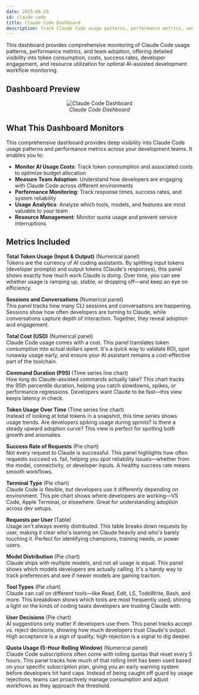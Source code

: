 ```yaml
---
date: 2025-08-29
id: claude-code
title: Claude Code Dashboard
description: Track Claude Code usage patterns, performance metrics, and team adoption with comprehensive dashboards showing token consumption, costs, success rates, and developer engagement across your AI-assisted development workflows.
---
```


This dashboard provides comprehensive monitoring of Claude Code usage patterns, performance metrics, and team adoption, offering detailed visibility into token consumption, costs, success rates, developer engagement, and resource utilization for optimal AI-assisted development workflow monitoring.

## Dashboard Preview

<figure data-zoomable align='center'>
    <img src="/img/docs/dashboards/dashboard-templates/claude-code-dashboard.webp" alt="Claude Code Dashboard"/>
    <figcaption><i>Claude Code Dashboard</i></figcaption>
</figure>

<div className="flex justify-center">
  <DashboardActions 
    dashboardJsonUrl="https://raw.githubusercontent.com/SigNoz/dashboards/refs/heads/main/claude-code/claude-code-dashboard.json"
    dashboardName=""
  />
</div>

## What This Dashboard Monitors

This comprehensive dashboard provides deep visibility into Claude Code usage patterns and performance metrics across your development teams. It enables you to:

- **Monitor AI Usage Costs**: Track token consumption and associated costs to optimize budget allocation
- **Measure Team Adoption**: Understand how developers are engaging with Claude Code across different environments
- **Performance Monitoring**: Track response times, success rates, and system reliability
- **Usage Analytics**: Analyze which tools, models, and features are most valuable to your team
- **Resource Management**: Monitor quota usage and prevent service interruptions

## Metrics Included

**Total Token Usage (Input & Output)** (Numerical panel)  
Tokens are the currency of AI coding assistants. By splitting input tokens (developer prompts) and output tokens (Claude's responses), this panel shows exactly how much work Claude is doing. Over time, you can see whether usage is ramping up, stable, or dropping off—and keep an eye on efficiency.

**Sessions and Conversations** (Numerical panel)  
This panel tracks how many CLI sessions and conversations are happening. Sessions show how often developers are turning to Claude, while conversations capture depth of interaction. Together, they reveal adoption and engagement.

**Total Cost (USD)** (Numerical panel)  
Claude Code usage comes with a cost. This panel translates token consumption into actual dollars spent. It's a quick way to validate ROI, spot runaway usage early, and ensure your AI assistant remains a cost-effective part of the toolchain.

**Command Duration (P95)** (Time series line chart)  
How long do Claude-assisted commands actually take? This chart tracks the 95th percentile duration, helping you catch slowdowns, spikes, or performance regressions. Developers want Claude to be fast—this view keeps latency in check.

**Token Usage Over Time** (Time series line chart)  
Instead of looking at total tokens in a snapshot, this time series shows usage trends. Are developers spiking usage during sprints? Is there a steady upward adoption curve? This view is perfect for spotting both growth and anomalies.

**Success Rate of Requests** (Pie chart)  
Not every request to Claude is successful. This panel highlights how often requests succeed vs. fail, helping you spot reliability issues—whether from the model, connectivity, or developer inputs. A healthy success rate means smooth workflows.

**Terminal Type** (Pie chart)  
Claude Code is flexible, but developers use it differently depending on environment. This pie chart shows where developers are working—VS Code, Apple Terminal, or elsewhere. Great for understanding adoption across dev setups.

**Requests per User** (Table)  
Usage isn't always evenly distributed. This table breaks down requests by user, making it clear who's leaning on Claude heavily and who's barely touching it. Perfect for identifying champions, training needs, or power users.

**Model Distribution** (Pie chart)  
Claude ships with multiple models, and not all usage is equal. This panel shows which models developers are actually calling. It's a handy way to track preferences and see if newer models are gaining traction.

**Tool Types** (Pie chart)  
Claude can call on different tools—like Read, Edit, LS, TodoWrite, Bash, and more. This breakdown shows which tools are most frequently used, shining a light on the kinds of coding tasks developers are trusting Claude with.

**User Decisions** (Pie chart)  
AI suggestions only matter if developers use them. This panel tracks accept vs. reject decisions, showing how much developers trust Claude's output. High acceptance is a sign of quality; high rejection is a signal to dig deeper.

**Quota Usage (5-Hour Rolling Window)** (Numerical panel)  
Claude Code subscriptions often come with rolling quotas that reset every 5 hours. This panel tracks how much of that rolling limit has been used based on your specific subscription plan, giving you an early warning system before developers hit hard caps. Instead of being caught off guard by usage rejections, teams can proactively manage consumption and adjust workflows as they approach the threshold.
